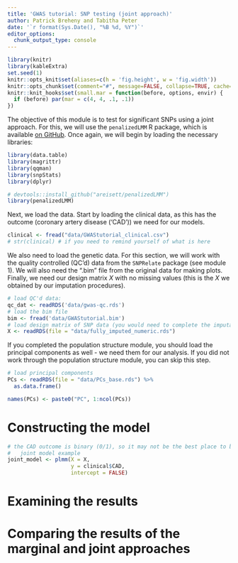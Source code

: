 ```yaml
---
title: 'GWAS tutorial: SNP testing (joint approach)'
author: Patrick Breheny and Tabitha Peter 
date: '`r format(Sys.Date(), "%B %d, %Y")`'
editor_options: 
  chunk_output_type: console
---
```


```r
library(knitr)
library(kableExtra)
set.seed(1)
knitr::opts_knit$set(aliases=c(h = 'fig.height', w = 'fig.width'))
knitr::opts_chunk$set(comment="#", message=FALSE, collapse=TRUE, cache=FALSE, tidy=FALSE, fig.align="center")
knitr::knit_hooks$set(small.mar = function(before, options, envir) {
  if (before) par(mar = c(4, 4, .1, .1))
})
```

The objective of this module is to test for significant SNPs using a joint approach. For this, we will use the `penalizedLMM` R package, which is available [on GitHub](https://github.com/areisett/penalizedLMM). Once again, we will begin by loading the necessary libraries: 

```r
library(data.table)
library(magrittr)
library(qqman)
library(snpStats)
library(dplyr)

# devtools::install_github("areisett/penalizedLMM")
library(penalizedLMM)
```

Next, we load the data. Start by loading the clinical data, as this has the outcome (coronary artery disease ('CAD')) we need for our models. 

```r
clinical <- fread("data/GWAStutorial_clinical.csv")
# str(clinical) # if you need to remind yourself of what is here
```

We also need to load the genetic data. For this section, we will work with the quality controlled (QC'd) data from the `SNPRelate` package (see module 1). We will also need the ".bim" file from the original data for making plots. Finally, we need our design matrix $X$ with no missing values (this is the $X$ we obtained by our imputation procedures). 
  
```r
# load QC'd data:
qc_dat <- readRDS('data/gwas-qc.rds')
# load the bim file
bim <- fread('data/GWAStutorial.bim')
# load design matrix of SNP data (you would need to complete the imputation module first)
X <- readRDS(file = "data/fully_imputed_numeric.rds")
```



If you completed the population structure module, you should load the principal components as well - we need them for our analysis. If you did not work through the population structure module, you can skip this step.  

```r
# load principal components 
PCs <- readRDS(file = "data/PCs_base.rds") %>%
  as.data.frame()

names(PCs) <- paste0("PC", 1:ncol(PCs))

```


# Constructing the model 

```r
# the CAD outcome is binary (0/1), so it may not be the best place to begin for the 
#   joint model example 
joint_model <- plmm(X = X,
                    y = clinical$CAD,
                    intercept = FALSE)

```



# Examining the results 

# Comparing the results of the marginal and joint approaches




